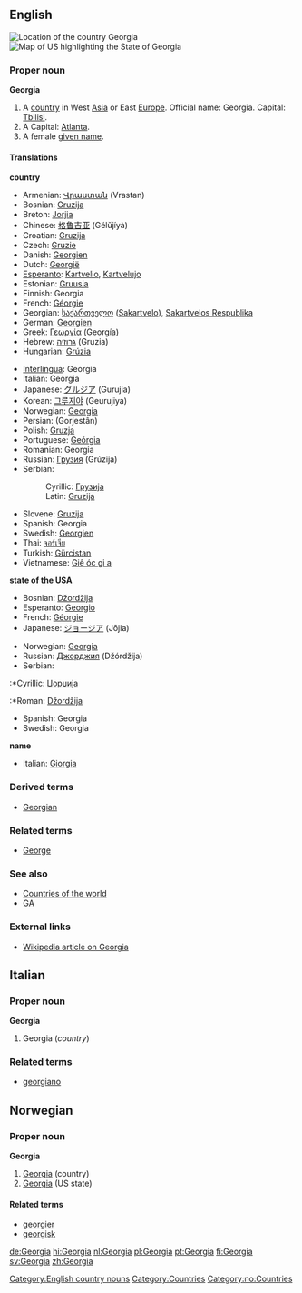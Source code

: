 ==English==
{{wikipedia}}
[[Image:LocationGeorgia.png|thumb|right|Location of the country Georgia]]
[[Image:Map of USA highlighting Georgia.png|thumb|right|Map of US highlighting the State of Georgia]]
===Proper noun===
'''Georgia'''

#A [[country]] in West [[Asia]] or East [[Europe]]. Official name: Georgia. Capital: [[Tbilisi]].
#A {{USstate}} Capital: [[Atlanta]].
#A female [[given name]].

====Translations====
'''country'''
{{top}}
*Armenian: [[Վրաստան]] (Vrastan)
*Bosnian: [[Gruzija]] {{f}}
*Breton: [[Jorjia]]
*Chinese: [[格鲁吉亚]] (Gélŭjíyà)
*Croatian: [[Gruzija]] {{f}}
*Czech: [[Gruzie]]
*Danish: [[Georgien]]
*Dutch: [[Georgië]]
*[[Esperanto]]: [[Kartvelio]], [[Kartvelujo]]
*Estonian: [[Gruusia]]
*Finnish: Georgia
*French: [[Géorgie]] {{f}}
*Georgian: [[საქართველო]] ([[Sakartvelo]]), [[Sakartvelos Respublika]]
*German: [[Georgien]] {{n}}
*Greek: [[Γεωργία]] (Georgía) {{f}}
*Hebrew: [[גרוזיה]] (Gruzia) {{f}}
*Hungarian: [[Grúzia]]
{{mid}}
*[[Interlingua]]: Georgia
*Italian: Georgia {{f}}
*Japanese: [[グルジア]] (Gurujia)
*Korean: [[그루지야]] (Geurujiya)
*Norwegian: [[#Norwegian|Georgia]]
*Persian: {{FAchar|[[گرجستان]]}} (Gorjestân)
*Polish: [[Gruzja]] {{f}}
*Portuguese: [[Geórgia]]
*Romanian: Georgia {{f}}
*Russian: [[Грузия]] (Grúzija) {{f}}
*Serbian:
*:Cyrillic: [[Грузија]] {{f}}
*:Latin: [[Gruzija#Serbian|Gruzija]] {{f}}
*Slovene: [[Gruzija]] {{f}}
*Spanish: Georgia {{f}}
*Swedish: [[Georgien]]
*Thai: [[จอร์เจีย]]
*Turkish: [[Gürcistan]]
*Vietnamese: [[Giê óc gi a]]
{{bottom}}

'''state of the USA'''
{{top}}
*Bosnian: [[Džordžija]] {{f}}
*Esperanto: [[Georgio]]
*French: [[Géorgie]] {{f}}
*Japanese: [[ジョージア]] (Jōjia)
{{mid}}
*Norwegian: [[#Norwegian|Georgia]]
*Russian: [[Джорджия]] (Džórdžija) {{f}}
*Serbian:
:*Cyrillic: [[Џорџија]] {{f}}
:*Roman: [[Džordžija#Serbian|Džordžija]] {{f}}
*Spanish: Georgia {{f}}
*Swedish: Georgia
{{bottom}}

'''name'''
{{top}}
*Italian: [[Giorgia]] {{f}}
{{mid}}
{{bottom}}

===Derived terms===
*[[Georgian]]

===Related terms===
*[[George]]

===See also===
*[[Countries of the world]]
*[[GA]]

===External links===
*[[w:Georgia (country)|Wikipedia article on Georgia]]
{{pedialite}}
[[Category:English country nouns]]
[[Category:Countries]]

==Italian==
===Proper noun===
'''Georgia''' {{f}}

# Georgia (''country'')

===Related terms===
*[[georgiano]]

==Norwegian==
===Proper noun===
[[Category:no:Countries]]
'''Georgia'''
#[[#English|Georgia]] (country)
#[[#English|Georgia]] (US state)
====Related terms====
*[[georgier]]
*[[georgisk]]

[[de:Georgia]]
[[hi:Georgia]]
[[nl:Georgia]]
[[pl:Georgia]]
[[pt:Georgia]]
[[fi:Georgia]]
[[sv:Georgia]]
[[zh:Georgia]]